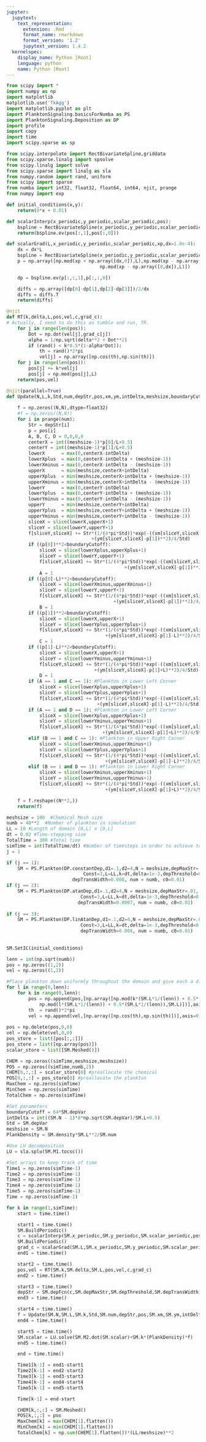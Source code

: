 ```yaml
---
jupyter:
  jupytext:
    text_representation:
      extension: .Rmd
      format_name: rmarkdown
      format_version: '1.2'
      jupytext_version: 1.4.2
  kernelspec:
    display_name: Python [Root]
    language: python
    name: Python [Root]
---
```


```python
from scipy import *
import numpy as np
import matplotlib
matplotlib.use('TkAgg')
import matplotlib.pyplot as plt
import PlanktonSignaling.basicsForNumba as PS
import PlanktonSignaling.Deposition as DP
import profile
import copy
import time
import scipy.sparse as sp

from scipy.interpolate import RectBivariateSpline,griddata
from scipy.sparse.linalg import spsolve
from scipy.linalg import solve
from scipy.sparse import linalg as sla
from numpy.random import rand, uniform
from scipy import sparse
from numba import int32, float32, float64, int64, njit, prange
from numpy import exp
```

```python
def initial_conditions(x,y):
    return(0*x + 0.01)

def scalarInterp(x_periodic,y_periodic,scalar_periodic,pos):
    bspline = RectBivariateSpline(x_periodic,y_periodic,scalar_periodic)
    return(bspline.ev(pos[:,1],pos[:,0]))

def scalarGrad(L,x_periodic,y_periodic,scalar_periodic,xp,dx=1.0e-4):
    dx = dx*L
    bspline = RectBivariateSpline(x_periodic,y_periodic,scalar_periodic)
    p = np.array([np.mod(xp + np.array([dx,0]),L),np.mod(xp - np.array([dx,0]),L),np.mod(xp + np.array([0,dx]),L),
                                  np.mod(xp - np.array([0,dx]),L)])

    dp = bspline.ev(p[:,:,1],p[:,:,0])

    diffs = np.array([dp[0]-dp[1],dp[2]-dp[3]])/2/dx
    diffs = diffs.T
    return(diffs)

@njit
def RT(k,delta,L,pos,vel,c,grad_c):
# Actually, I need to do this as tumble and run, TR.
    for j in range(len(pos)):
        Dot = np.dot(vel[j],grad_c[j])
        alpha = 1/np.sqrt(delta**2 + Dot**2)
        if (rand() < k*0.5*(1-alpha*Dot)):
            th = rand()*2*pi
            vel[j] = np.array([np.cos(th),np.sin(th)])
    for j in range(len(pos)):
        pos[j] += k*vel[j]
        pos[j] = np.mod(pos[j],L)
    return(pos,vel)

@njit(parallel=True) 
def Update(N,L,k,Std,num,depStr,pos,xm,ym,intDelta,meshsize,boundaryCutoff):    
    
    f = np.zeros((N,N),dtype=float32)
    #f = np.zeros((N,N))
    for i in prange(num):
        Str = depStr[i]
        p = pos[i]
        A, B, C, D = 0,0,0,0
        centerX = int((meshsize-1)*p[0]/L+0.5)
        centerY = int((meshsize-1)*p[1]/L+0.5)
        lowerX      = max(0,centerX-intDelta)
        lowerXplus  = max(0,centerX-intDelta + (meshsize-1))
        lowerXminus = max(0,centerX-intDelta - (meshsize-1))
        upperX      = min(meshsize,centerX+intDelta)
        upperXplus  = min(meshsize,centerX+intDelta + (meshsize-1))
        upperXminus = min(meshsize,centerX+intDelta - (meshsize-1))
        lowerY      = max(0,centerY-intDelta)
        lowerYplus  = max(0,centerY-intDelta + (meshsize-1))
        lowerYminus = max(0,centerY-intDelta - (meshsize-1))
        upperY      = min(meshsize,centerY+intDelta)
        upperYplus  = min(meshsize,centerY+intDelta + (meshsize-1))
        upperYminus = min(meshsize,centerY+intDelta - (meshsize-1))
        sliceX = slice(lowerX,upperX+1)
        sliceY = slice(lowerY,upperY+1)
        f[sliceY,sliceX] += Str*(1/(4*pi*Std))*exp(-((xm[sliceY,sliceX]-p[0])**2
                               +(ym[sliceY,sliceX]-p[1])**2)/4/Std)
        if ((p[0])**2<boundaryCutoff):
            sliceX = slice(lowerXplus,upperXplus+1)
            sliceY = slice(lowerY,upperY+1)
            f[sliceY,sliceX] += Str*(1/(4*pi*Std))*exp(-((xm[sliceY,sliceX]-p[0]-L)**2
                                           +(ym[sliceY,sliceX]-p[1])**2)/4/Std)
            A = 1
        if ((p[0]-L)**2<boundaryCutoff):
            sliceX = slice(lowerXminus,upperXminus+1)
            sliceY = slice(lowerY,upperY+1)
            f[sliceY,sliceX] += Str*(1/(4*pi*Std))*exp(-((xm[sliceY,sliceX]-p[0]+L)**2
                                       +(ym[sliceY,sliceX]-p[1])**2)/4/Std)
            B = 1
        if ((p[1])**2<boundaryCutoff):
            sliceX = slice(lowerX,upperX+1)
            sliceY = slice(lowerYplus,upperYplus+1)
            f[sliceY,sliceX] += Str*(1/(4*pi*Std))*exp(-((xm[sliceY,sliceX]-p[0])**2
                                    +(ym[sliceY,sliceX]-p[1]-L)**2)/4/Std)
            C = 1
        if ((p[1]-L)**2<boundaryCutoff):
            sliceX = slice(lowerX,upperX+1)
            sliceY = slice(lowerYminus,upperYminus+1)
            f[sliceY,sliceX] += Str*(1/(4*pi*Std))*exp(-((xm[sliceY,sliceX]-p[0])**2
                                +(ym[sliceY,sliceX]-p[1]+L)**2)/4/Std)
            D = 1
        if (A == 1 and C == 1): #Plankton in Lower Left Corner
            sliceX = slice(lowerXplus,upperXplus+1)
            sliceY = slice(lowerYplus,upperYplus+1)
            f[sliceY,sliceX] += Str*(1/(4*pi*Std))*exp(-((xm[sliceY,sliceX]-p[0]-L)**2
                                 +(ym[sliceY,sliceX]-p[1]-L)**2)/4/Std)
        if (A == 1 and D == 1): #Plankton in Lower Left Corner
            sliceX = slice(lowerXplus,upperXplus+1)
            sliceY = slice(lowerYminus,upperYminus+1)
            f[sliceY,sliceX] += Str*(1/(4*pi*Std))*exp(-((xm[sliceY,sliceX]-p[0]-L)**2
                                   +(ym[sliceY,sliceX]-p[1]+L)**2)/4/Std)
        elif (B == 1 and C == 1): #Plankton in Upper Right Corner
            sliceX = slice(lowerXminus,upperXminus+1)
            sliceY = slice(lowerYplus,upperYplus+1)
            f[sliceY,sliceX] += Str*(1/(4*pi*Std))*exp(-((xm[sliceY,sliceX]-p[0]+L)**2
                                    +(ym[sliceY,sliceX]-p[1]-L)**2)/4/Std)
        elif (B == 1 and D == 1): #Plankton in Lower Right Corner
            sliceX = slice(lowerXminus,upperXminus+1)
            sliceY = slice(lowerYminus,upperYminus+1)
            f[sliceY,sliceX] += Str*(1/(4*pi*Std))*exp(-((xm[sliceY,sliceX]-p[0]+L)**2
                                    +(ym[sliceY,sliceX]-p[1]+L)**2)/4/Std)

    f = f.reshape((N**2,))
    return(f)
```

```python
meshsize = 100  #Chemical Mesh size
numb = 40**2  #Number of plankton in simulation
LL = 10 #Length of domain [0,L] x [0,L]
dt = 0.02 #Time-stepping size
TotalTime = 300 #Total time 
simTime = int(TotalTime/dt) #Number of timesteps in order to achieve total Time 
j = 1

if (j == 1):
    SM = PS.Plankton(DP.constantDep,d1=.1,d2=4,N = meshsize,depMaxStr=.01,
                            Const=3,L=LL,k=dt,delta=1e-3,depThreshold=0.012, 
                        depTransWidth=0.008, num = numb, c0=0.01)
if (j == 2):
    SM = PS.Plankton(DP.atanDep,d1=.1,d2=4,N = meshsize,depMaxStr=.01,
                           Const=3,L=LL,k=dt,delta=1e-3,depThreshold=0.012, 
                          depTransWidth=0.0007, num = numb, c0=0.01)
    
if (j == 3):
    SM = PS.Plankton(DP.linAtanDep,d1=.1,d2=4,N = meshsize,depMaxStr=.01,
                           Const=3,L=LL,k=dt,delta=1e-3,depThreshold=0.012, 
                           depTransWidth=0.008, num = numb, c0=0.01)
    
    
SM.SetIC(initial_conditions)

lenn = int(np.sqrt(numb))
pos = np.zeros((1,2))
vel = np.zeros((1,2))

#Place plankton down uniformly throughout the domain and give each a direction to travel initially
for l in range(0,lenn):
    for k in range(0,lenn):
        pos = np.append(pos,[np.array([np.mod(k*(SM.L*1/(lenn)) + 0.5*(SM.L*1/(lenn)),SM.L),
            np.mod(l*(SM.L*1/(lenn)) + 0.5*(SM.L*1/(lenn)),SM.L)])],axis=0)
        th  = rand()*2*pi
        vel = np.append(vel,[np.array([np.cos(th),np.sin(th)])],axis=0)
        
pos = np.delete(pos,0,0)
vel = np.delete(vel,0,0)
pos_store = list([pos[:,:]])
pos_store = list([np.array(pos)])
scalar_store = list([SM.Meshed()])

CHEM = np.zeros((simTime,meshsize,meshsize))
POS = np.zeros((simTime,numb,2))
CHEM[0,:,:] = scalar_store[0] #preallocate the chemical 
POS[0,:,:] = pos_store[0] #preallocate the plankton
MaxChem = np.zeros(simTime)
MinChem = np.zeros(simTime)
TotalChem = np.zeros(simTime)

#Set parameters
boundaryCutoff = 64*SM.depVar
intDelta = int((SM.N - 1)*8*np.sqrt(SM.depVar)/SM.L+0.5)
Std = SM.depVar
meshsize = SM.N
PlankDensity = SM.density*SM.L**2/SM.num

#Use LU decomposition
LU = sla.splu(SM.M1.tocsc())

#Set arrays to keep track of time
Time1 = np.zeros(simTime-1)
Time2 = np.zeros(simTime-1)
Time3 = np.zeros(simTime-1)
Time4 = np.zeros(simTime-1)
Time5 = np.zeros(simTime-1)
Time = np.zeros(simTime-1)
```

```python
for k in range(1,simTime):
    start = time.time()

    start1 = time.time()
    SM.BuildPeriodic()
    c = scalarInterp(SM.x_periodic,SM.y_periodic,SM.scalar_periodic,pos)
    SM.BuildPeriodic()
    grad_c = scalarGrad(SM.L,SM.x_periodic,SM.y_periodic,SM.scalar_periodic,pos)
    end1 = time.time()

    start2 = time.time()
    pos,vel = RT(SM.k,SM.delta,SM.L,pos,vel,c,grad_c)
    end2 = time.time()

    start3 = time.time()
    depStr = SM.depFcn(c,SM.depMaxStr,SM.depThreshold,SM.depTransWidth)
    end3 = time.time()

    start4 = time.time()
    f = Update(SM.N,SM.L,SM.k,Std,SM.num,depStr,pos,SM.xm,SM.ym,intDelta,meshsize,boundaryCutoff)
    end4 = time.time()

    start5 = time.time()
    SM.scalar = LU.solve(SM.M2.dot(SM.scalar)+SM.k*(PlankDensity)*f)
    end5 = time.time()

    end = time.time()

    Time1[k-1] = end1-start1
    Time2[k-1] = end2-start2
    Time3[k-1] = end3-start3
    Time4[k-1] = end4-start4
    Time5[k-1] = end5-start5

    Time[k-1] = end-start

    CHEM[k,:,:] = SM.Meshed()
    POS[k,:,:] = pos
    MaxChem[k] = max(CHEM[1].flatten())
    MinChem[k] = min(CHEM[1].flatten())
    TotalChem[k] = np.sum(CHEM[1].flatten())*(LL/meshsize)**2
```
